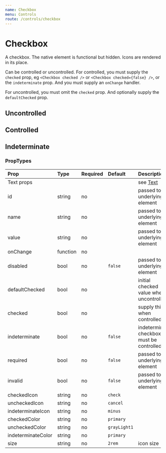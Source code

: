 ```yaml
---
name: Checkbox
menu: Controls
route: /controls/checkbox
---
```



# Checkbox

A checkbox. The native element is functional but hidden. Icons are rendered
in its place.

Can be controlled or uncontrolled. For controlled, you must supply the
`checked` prop, eg `<Checkbox checked />` or `<Checkbox checked={false} />`,
or the `indeterminate` prop. And you must supply an `onChange` handler.

For uncontrolled, you must omit the `checked` prop.  And optionally supply the
`defaultChecked` prop.

## Uncontrolled

<Playground>
    <Checkbox value="alpha" mr={2} />
    <Checkbox defaultChecked value="beta" mr={2} />
    <Checkbox disabled value="gamma" />
</Playground>


## Controlled

<Playground>
    <Checkbox checked value="alpha" mr={2} />
    <Checkbox checked={false} value="beta" mr={2} />
    <Checkbox checked disabled value="gamma" />
</Playground>


## Indeterminate

<Playground>
    <Checkbox value="maybe" indeterminate />
</Playground>


### PropTypes

| Prop | Type | Required | Default | Description |
|:-----|:-----|:---------|:--------|:------------|
| Text props | | | | see [Text](/components/text) |
| id | string | no | | passed to underlying element |
| name | string | no | | passed to underlying element |
| value | string | no | | passed to underlying element |
| onChange | function | no | | |
| disabled | bool | no | `false` | passed to underlying element |
| defaultChecked | bool | no | | initial checked value when uncontrolled |
| checked | bool | no | | supply this when controlled |
| indeterminate | bool | no | `false` | indeterminate checkboxes must be controlled |
| required | bool | no | `false` | passed to underlying element |
| invalid | bool | no | `false` | passed to underlying element |
| checkedIcon | string | no | `check` | |
| uncheckedIcon | string | no | `cancel` | |
| indeterminateIcon | string | no | `minus` | |
| checkedColor | string | no | `primary` | |
| uncheckedColor | string | no | `grayLight1` | |
| indeterminateColor | string | no | `primary` | |
| size | string | no | `2rem` | icon size |
